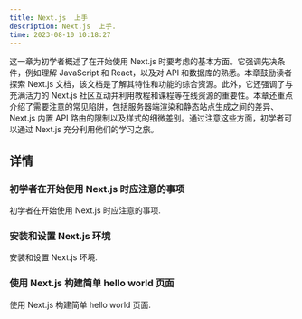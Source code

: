 ```yaml
---
title: Next.js  上手
description: Next.js  上手.
time: 2023-08-10 10:18:27
---
```


这一章为初学者概述了在开始使用 Next.js 时要考虑的基本方面。它强调先决条件，例如理解 JavaScript 和 React，以及对 API 和数据库的熟悉。本章鼓励读者探索 Next.js 文档，该文档是了解其特性和功能的综合资源。此外，它还强调了与充满活力的 Next.js 社区互动并利用教程和课程等在线资源的重要性。本章还重点介绍了需要注意的常见陷阱，包括服务器端渲染和静态站点生成之间的差异、Next.js 内置 API 路由的限制以及样式的细微差别。通过注意这些方面，初学者可以通过 Next.js 充分利用他们的学习之旅。

## 详情

<div className="grid sm:grid-cols-2 gap-4 mt-6">

<Card href="/docs/documentation/chapter3/Things-Beginners-Should-Be-Aware-of-When-Starting-with-Next.js-13">

### 初学者在开始使用 Next.js 时应注意的事项

初学者在开始使用 Next.js 时应注意的事项.

</Card>

<Card href="/docs/documentation/chapter3/Installation-and-Setup-of-Next.js-13">

### 安装和设置 Next.js 环境

安装和设置 Next.js 环境.

</Card>

<Card href="/docs/documentation/chapter3/Building-hello-world-page-with-Next.js-13">

### 使用 Next.js 构建简单 hello world 页面

使用 Next.js 构建简单 hello world 页面.

</Card>

</div>
